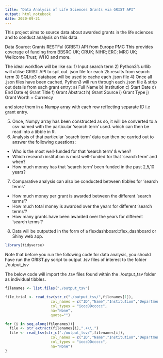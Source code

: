 ```yaml
---
title: "Data Analysis of Life Sciences Grants via GRIST API"
output: html_notebook
date: 2020-09-21
---
```

This project aims to source data about awarded grants in the life sciences and to conduct analysis on this data.

Data Source: Grants RESTFul (GRIST) API from Europe PMC
This provides coverage of funding from BBSRC UK; CRUK; NIHR; ERC; MRC UK; Wellcome Trust; WHO and more.

The ideal workflow will be like so:
1) Input search term
2) Python3's urllib will utilise GRIST API to spit out .json file for each 25 results from search term
3) SQLite3 database will be used to cache each .json file
4) Once all .json files have been cached, Python3 will run through each .json file & strip out details from each grant entry:
  a) Full Name
  b) Institution
  c) Start Date
  d) End Date
  e) Grant Title
  f) Grant Abstract
  h) Grant Source
  i) Grant Type
  j) Grant Worth + Currency
  
and store them in a Numpy array with each row reflecting separate ID i.e grant entry.

5) Once, Numpy array has been constructed as so, it will be converted to a csv named with the particular 'search term' used. which can then be read into a tibble in R.
6) Analysis of that particular 'search term' data can then be carried out to answer the following questions:
- Who is the most well-funded for that 'search term' & when?
- Which research institution is most well-funded for that 'search term' and when?
- How much money has that 'search term' been funded in the past 2,5,10 years?


7) Comparative analysis can also be conducted between tibbles for 'search terms'
- How much money per grant is awarded between the different 'search terms'?
- How much total money is awarded over the years for different 'search terms'?
- How many grants have been awarded over the years for different 'search terms'?

8) Data will be outputted in the form of a flexdashboard::flex_dashboard or Shiny web app.


```r
library(tidyverse)
```

Note that before you run the following code for data analysis, you should have run the GRIST.py script to output .tsv files of interest to the folder ./output_tsv

The below code will import the .tsv files found within the ./output_tsv folder as individual tibbles.


```r
filenames <- list.files("./output_tsv")

file_trial <- read_tsv(str_c("./output_tsv/",filenames[1]), 
                     col_names = c("ID","Name","Institution","Department", "Start Date","End Date","Title","Abstract", "Funder","Grant Type","Amount"), 
                     col_types = "icccDDccccc",
                     na="None",
                     quote="")

for (i in seq_along(filenames)){
  file <- str_extract(filenames[i],".+\\.")
  file <- read_tsv(str_c("./output_tsv/",filenames[i]), 
                     col_names = c("ID","Name","Institution","Department", "Start Date","End Date","Title","Abstract", "Funder","Grant Type","Amount"), 
                     col_types = "icccDDccccc",
                     na="None")
}



```

